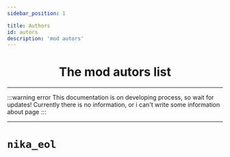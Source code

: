 ```yaml
---
sidebar_position: 1

title: Authors
id: autors
description: 'mod autors'
---
```



<div align="center">

# The mod autors list

</div>

---

:::warning error
This documentation is on developing process, so wait for updates! Currently there is no information, or i can't write some information about page
:::

---

<Tabs>
<!--TabItem value="bb" label="BB">

## `bb`

</TabItem-->
<TabItem value="uert" label="uertyk_" >



</TabItem>
<TabItem value="n1kysix" label="nika_eol">

# `nika_eol`

</TabItem>
</Tabs>
